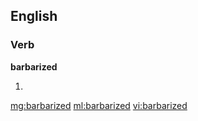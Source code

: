 ==English==

===Verb===
'''barbarized'''

# {{past of|[[barbarize]]}}

[[mg:barbarized]]
[[ml:barbarized]]
[[vi:barbarized]]